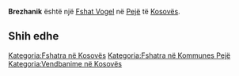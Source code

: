 {{Fshat në Kosovës
 | Emri                = Brezhanik
| sqi_N_name = Brezhanik
| sqi_N_FULL_NAME_RO = Brezhanik
| sqi_N_FULL_NAME_ND_RO = Brezhanik
| sqi_N_SORT_NAME_RG = BREZHANIK
| sqi_N_FULL_NAME_RG = Brezhanik
| sqi_N_FULL_NAME_ND_RG = Brezhanik
| sqi_V_name = Berzheniku
| sqi_V_FULL_NAME_RO = Berzheniku Brazhanik Brezhenik Dardania
| sqi_V_FULL_NAME_ND_RO = Berzheniku Brazhanik Brezhenik Dardania
| sqi_V_SORT_NAME_RG = BERZHENIKU BRAZHANIK BREZHENIK DARDANIA
| sqi_V_FULL_NAME_RG = Berzheniku Brazhanik Brezhenik Dardania
| sqi_V_FULL_NAME_ND_RG = Berzheniku Brazhanik Brezhenik Dardania
| srp_N_name = Brežanik
| srp_N_FULL_NAME_RO = Brežanik
| srp_N_FULL_NAME_ND_RO = Brezanik
| srp_N_SORT_NAME_RG = BREZANIK
| srp_N_FULL_NAME_RG = Brežanik
| srp_N_FULL_NAME_ND_RG = Brezanik
| srp_NS_name = Брежаник
| srp_NS_FULL_NAME_RO = Брежаник
| srp_NS_FULL_NAME_ND_RO = Брежаник
| srp_NS_SORT_NAME_RG = БРЕЖАНИК
| srp_NS_FULL_NAME_RG = Брежаник
| srp_NS_FULL_NAME_ND_RG = Брежаник
| srp_V_name = Breženik
| srp_V_FULL_NAME_RO = Breženik
| srp_V_FULL_NAME_ND_RO = Brezenik
| srp_V_SORT_NAME_RG = BREZENIK
| srp_V_FULL_NAME_RG = Breženik
| srp_V_FULL_NAME_ND_RG = Brezenik
| srp_VS_name = Бреженик
| srp_VS_FULL_NAME_RO = Бреженик
| srp_VS_FULL_NAME_ND_RO = Бреженик
| srp_VS_SORT_NAME_RG = БРЕЖЕНИК
| srp_VS_FULL_NAME_RG = Бреженик
| srp_VS_FULL_NAME_ND_RG = Бреженик
| std_V_name = Breganik
| std_V_FULL_NAME_RO = Breganik
| std_V_FULL_NAME_ND_RO = Breganik
| std_V_SORT_NAME_RG = BREGANIK
| std_V_FULL_NAME_RG = Breganik
| std_V_FULL_NAME_ND_RG = Breganik

 | Emri (Rasa dhanore) = 
 | Figura              = 
 | Shteti              = Kosovo
 | Komuna              = Pejë
 | Kodi postar         = 
 | Sipërfaqja          = 

 | Popullsia           = 

 | Regj. i popullsisë  = 
 | Dend. e popullsisë  = 
 | Faqja zyrtare       = 
 <!--- Koordinatat ----> 
 | Gjerësia            = 42.643611
 | Gjatësia            = 20.334167
 | Lartësia            = 
}}
'''Brezhanik''' është një [[Fshat Vogel]] në [[Pejë]] të [[Kosovës]].

<!-- == Gjeografia == -->
<!-- == Historia == -->
<!-- == Demografia == -->
== Shih edhe ==
{{Komuna Pejë}}
{{Kosovo-Administrata-Cung}}

[[Kategoria:Fshatra në Kosovës]]
[[Kategoria:Fshatra në Kommunes Pejë]]
[[Kategoria:Vendbanime në Kosovës]]